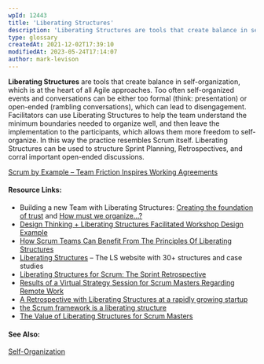 ```yaml
---
wpId: 12443
title: 'Liberating Structures'
description: 'Liberating Structures are tools that create balance in self-organization, which is at the heart of all Agile approaches. Too often self-organized events and conversations can be either too formal (think: presentation) or open-ended (rambling conversations), which can lead to disengagement. Facilitators can use Liberating Structures to help the team understand the minimum boundaries needed to ...'
type: glossary
createdAt: 2021-12-02T17:39:10
modifiedAt: 2023-05-24T17:14:07
author: mark-levison
---
```



**Liberating Structures** are tools that create balance in self-organization, which is at the heart of all Agile approaches. Too often self-organized events and conversations can be either too formal (think: presentation) or open-ended (rambling conversations), which can lead to disengagement. Facilitators can use Liberating Structures to help the team understand the minimum boundaries needed to organize well, and then leave the implementation to the participants, which allows them more freedom to self-organize. In this way the practice resembles Scrum itself. Liberating Structures can be used to structure Sprint Planning, Retrospectives, and corral important open-ended discussions.

[Scrum by Example – Team Friction Inspires Working Agreements](/blog/team-friction-inspires-working-agreements.html)

#### Resource Links:

*   Building a new Team with Liberating Structures: [Creating the foundation of trust](https://agilereflections.dk/2021/07/05/creating-the-foundation-of-trust/) and [How must we organize…?](https://agilereflections.dk/2021/08/13/how-must-we-organize/)
*   [Design Thinking + Liberating Structures Facilitated Workshop Design Example](https://agile-od.com/contents/191004-Design-Thinking-plus-Liberating-Structures-Facilitated-Workshop-Design-Example.pdf)
*   [How Scrum Teams Can Benefit From The Principles Of Liberating Structures](https://medium.com/the-liberators/how-scrum-teams-can-benefit-from-the-principles-of-liberating-structures-ef91c70866fd)
*   [Liberating Structures](https://www.liberatingstructures.com/) – The LS website with 30+ structures and case studies
*   [Liberating Structures for Scrum: The Sprint Retrospective](https://age-of-product.com/liberating-structures-sprint-retrospective/)
*   [Results of a Virtual Strategy Session for Scrum Masters Regarding Remote Work](https://age-of-product.com/virtual-strategy-session-liberating-structures-critical-uncertainties/)
*   [A Retrospective with Liberating Structures at a rapidly growing startup](https://medium.com/the-liberators/a-retrospective-with-liberating-structures-at-a-rapidly-growing-startup-e90a255ce848)
*   [the Scrum framework is a liberating structure](http://medium.com/resourceful-exformation/the-scrum-framework-is-a-liberating-structure-b75c51b90007)
*   [The Value of Liberating Structures for Scrum Masters](https://medium.com/the-liberators/the-value-of-liberating-structures-for-scrum-masters-2fd55f641481)

#### See Also:

[Self-Organization](/glossary/self-organization)